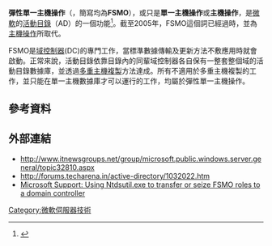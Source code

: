 '''彈性單一主機操作'''（{{lang|en|''Flexible single master operation'' 或 ''Flexible single master operation''}}，簡寫均為'''FSMO'''），或只是'''單一主機操作'''或'''主機操作'''，是[[微軟|微軟]]的[[活動目錄|活動目錄]]（AD）的一個功能<ref name=petri>{{cite web |url=http://www.petri.co.il/understanding_fsmo_roles_in_ad.htm |publisher=[[Petri_IT_Knowledgebase|Petri IT Knowledgebase]] |title=Understanding FSMO Roles in Active Directory |author=Daniel Petri |date=2009-01-08 |accessdate=2011-08-11 |language=en |archive-url=https://web.archive.org/web/20110820232039/http://www.petri.co.il/understanding_fsmo_roles_in_ad.htm |archive-date=2011-08-20 |dead-url=yes }}</ref>。截至2005年，FSMO這個詞已經過時，並為[[主機操作|主機操作]]所取代。

FSMO是[[域控制器|域控制器]](DC)的專門工作，當標準數據傳輸及更新方法不敷應用時就會啟動。正常來說，活動目錄依靠目錄內的同輩域控制器各自保有一整套整個域的活動目錄數據庫，並透過[[多重主機複製|多重主機複製]]方法達成。所有不適用於多重主機複製的工作，並只能在單一主機數據庫才可以運行的工作，均屬於彈性單一主機操作。

== 參考資料 ==
{{reflist}}

== 外部連結 ==
* http://www.itnewsgroups.net/group/microsoft.public.windows.server.general/topic32810.aspx{{Dead link|date=2018年7月 |bot=InternetArchiveBot |fix-attempted=no }}
* http://forums.techarena.in/active-directory/1032022.htm {{Wayback|url=http://forums.techarena.in/active-directory/1032022.htm |date=20111029075709 }}
* [http://support.microsoft.com/kb/255504/en-us Microsoft Support: Using Ntdsutil.exe to transfer or seize FSMO roles to a domain controller] {{Wayback|url=http://support.microsoft.com/kb/255504/en-us |date=20110905151418 }}

[[Category:微軟伺服器技術|Category:微軟伺服器技術]]